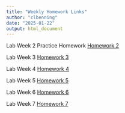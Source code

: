 ```yaml
---
title: "Weekly Homework Links"
author: "clbenning"
date: "2025-01-22"
output: html_document
---
```


Lab Week 2 Practice Homework [Homework 2](hw2.html)

Lab Week 3 [Homework 3](Homework_03.html)

Lab Week 4 [Homework 4](Homework_04.html)

Lab Week 5 [Homework 5](Homework_05.html)

Lab Week 6 [Homework 6](Homework_06.html)

Lab Week 7 [Homework 7](Homework_07.html)



